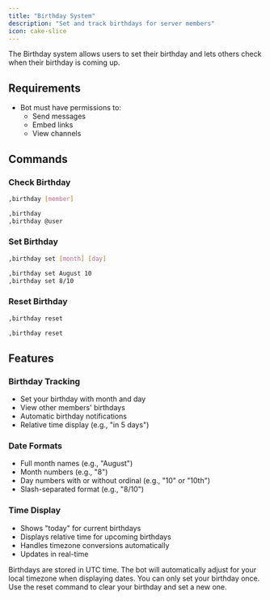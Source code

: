 ```yaml
---
title: "Birthday System"
description: "Set and track birthdays for server members"
icon: cake-slice
---
```


The Birthday system allows users to set their birthday and lets others check when their birthday is coming up.

## Requirements

- Bot must have permissions to:
  - Send messages
  - Embed links
  - View channels

## Commands

### Check Birthday

<CodeGroup>

```bash Syntax
,birthday [member]
```

```bash Example
,birthday
,birthday @user
```

</CodeGroup>

### Set Birthday

<CodeGroup>

```bash Syntax
,birthday set [month] [day]
```

```bash Example
,birthday set August 10
,birthday set 8/10
```

</CodeGroup>

### Reset Birthday

<CodeGroup>

```bash Syntax
,birthday reset
```

```bash Example
,birthday reset
```

</CodeGroup>

## Features

### Birthday Tracking
- Set your birthday with month and day
- View other members' birthdays
- Automatic birthday notifications
- Relative time display (e.g., "in 5 days")

### Date Formats
- Full month names (e.g., "August")
- Month numbers (e.g., "8")
- Day numbers with or without ordinal (e.g., "10" or "10th")
- Slash-separated format (e.g., "8/10")

### Time Display
- Shows "today" for current birthdays
- Displays relative time for upcoming birthdays
- Handles timezone conversions automatically
- Updates in real-time

<Warning>
Birthdays are stored in UTC time. The bot will automatically adjust for your local timezone when displaying dates.
</Warning>

<Note>
You can only set your birthday once. Use the reset command to clear your birthday and set a new one. 
</Note>